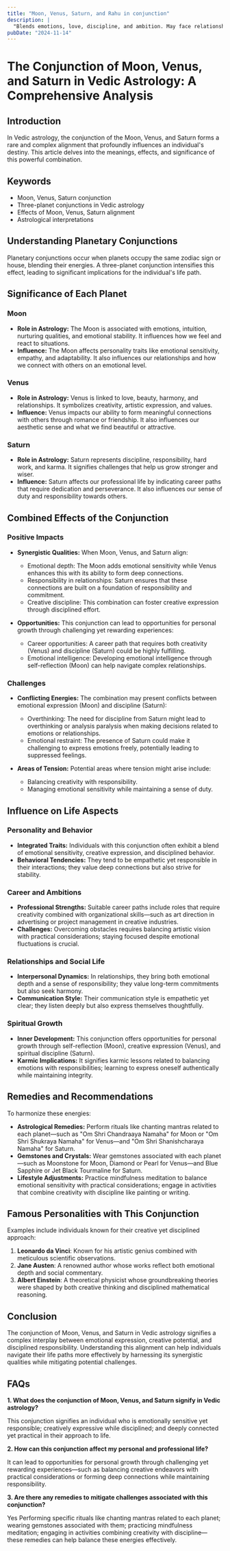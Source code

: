 ```yaml
---
title: "Moon, Venus, Saturn, and Rahu in conjunction"
description: |
  "Blends emotions, love, discipline, and ambition. May face relationship"
pubDate: "2024-11-14"
---
```


# The Conjunction of Moon, Venus, and Saturn in Vedic Astrology: A Comprehensive Analysis

## Introduction

In Vedic astrology, the conjunction of the Moon, Venus, and Saturn forms a rare and complex alignment that profoundly influences an individual's destiny. This article delves into the meanings, effects, and significance of this powerful combination.

## Keywords

- Moon, Venus, Saturn conjunction
- Three-planet conjunctions in Vedic astrology
- Effects of Moon, Venus, Saturn alignment
- Astrological interpretations

## Understanding Planetary Conjunctions

Planetary conjunctions occur when planets occupy the same zodiac sign or house, blending their energies. A three-planet conjunction intensifies this effect, leading to significant implications for the individual's life path.

## Significance of Each Planet

### Moon

- **Role in Astrology:** The Moon is associated with emotions, intuition, nurturing qualities, and emotional stability. It influences how we feel and react to situations.
- **Influence:** The Moon affects personality traits like emotional sensitivity, empathy, and adaptability. It also influences our relationships and how we connect with others on an emotional level.

### Venus

- **Role in Astrology:** Venus is linked to love, beauty, harmony, and relationships. It symbolizes creativity, artistic expression, and values.
- **Influence:** Venus impacts our ability to form meaningful connections with others through romance or friendship. It also influences our aesthetic sense and what we find beautiful or attractive.

### Saturn

- **Role in Astrology:** Saturn represents discipline, responsibility, hard work, and karma. It signifies challenges that help us grow stronger and wiser.
- **Influence:** Saturn affects our professional life by indicating career paths that require dedication and perseverance. It also influences our sense of duty and responsibility towards others.

## Combined Effects of the Conjunction

### Positive Impacts

- **Synergistic Qualities:** When Moon, Venus, and Saturn align:
    - Emotional depth: The Moon adds emotional sensitivity while Venus enhances this with its ability to form deep connections.
    - Responsibility in relationships: Saturn ensures that these connections are built on a foundation of responsibility and commitment.
    - Creative discipline: This combination can foster creative expression through disciplined effort.

- **Opportunities:** This conjunction can lead to opportunities for personal growth through challenging yet rewarding experiences:
    - Career opportunities: A career path that requires both creativity (Venus) and discipline (Saturn) could be highly fulfilling.
    - Emotional intelligence: Developing emotional intelligence through self-reflection (Moon) can help navigate complex relationships.

### Challenges

- **Conflicting Energies:** The combination may present conflicts between emotional expression (Moon) and discipline (Saturn):
    - Overthinking: The need for discipline from Saturn might lead to overthinking or analysis paralysis when making decisions related to emotions or relationships.
    - Emotional restraint: The presence of Saturn could make it challenging to express emotions freely, potentially leading to suppressed feelings.

- **Areas of Tension:** Potential areas where tension might arise include:
    - Balancing creativity with responsibility.
    - Managing emotional sensitivity while maintaining a sense of duty.

## Influence on Life Aspects

### Personality and Behavior

- **Integrated Traits:** Individuals with this conjunction often exhibit a blend of emotional sensitivity, creative expression, and disciplined behavior.
- **Behavioral Tendencies:** They tend to be empathetic yet responsible in their interactions; they value deep connections but also strive for stability.

### Career and Ambitions

- **Professional Strengths:** Suitable career paths include roles that require creativity combined with organizational skills—such as art direction in advertising or project management in creative industries.
- **Challenges:** Overcoming obstacles requires balancing artistic vision with practical considerations; staying focused despite emotional fluctuations is crucial.

### Relationships and Social Life

- **Interpersonal Dynamics:** In relationships, they bring both emotional depth and a sense of responsibility; they value long-term commitments but also seek harmony.
- **Communication Style:** Their communication style is empathetic yet clear; they listen deeply but also express themselves thoughtfully.

### Spiritual Growth

- **Inner Development:** This conjunction offers opportunities for personal growth through self-reflection (Moon), creative expression (Venus), and spiritual discipline (Saturn).
- **Karmic Implications:** It signifies karmic lessons related to balancing emotions with responsibilities; learning to express oneself authentically while maintaining integrity.

## Remedies and Recommendations

To harmonize these energies:

- **Astrological Remedies:** Perform rituals like chanting mantras related to each planet—such as "Om Shri Chandraaya Namaha" for Moon or "Om Shri Shukraya Namaha" for Venus—and "Om Shri Shanishcharaya Namaha" for Saturn.
- **Gemstones and Crystals:** Wear gemstones associated with each planet—such as Moonstone for Moon, Diamond or Pearl for Venus—and Blue Sapphire or Jet Black Tourmaline for Saturn.
- **Lifestyle Adjustments:** Practice mindfulness meditation to balance emotional sensitivity with practical considerations; engage in activities that combine creativity with discipline like painting or writing.

## Famous Personalities with This Conjunction

Examples include individuals known for their creative yet disciplined approach:

1. **Leonardo da Vinci**: Known for his artistic genius combined with meticulous scientific observations.
2. **Jane Austen**: A renowned author whose works reflect both emotional depth and social commentary.
3. **Albert Einstein**: A theoretical physicist whose groundbreaking theories were shaped by both creative thinking and disciplined mathematical reasoning.

## Conclusion

The conjunction of Moon, Venus, and Saturn in Vedic astrology signifies a complex interplay between emotional expression, creative potential, and disciplined responsibility. Understanding this alignment can help individuals navigate their life paths more effectively by harnessing its synergistic qualities while mitigating potential challenges.

## FAQs

**1. What does the conjunction of Moon, Venus, and Saturn signify in Vedic astrology?**

This conjunction signifies an individual who is emotionally sensitive yet responsible; creatively expressive while disciplined; and deeply connected yet practical in their approach to life.

**2. How can this conjunction affect my personal and professional life?**

It can lead to opportunities for personal growth through challenging yet rewarding experiences—such as balancing creative endeavors with practical considerations or forming deep connections while maintaining responsibility.

**3. Are there any remedies to mitigate challenges associated with this conjunction?**

Yes Performing specific rituals like chanting mantras related to each planet; wearing gemstones associated with them; practicing mindfulness meditation; engaging in activities combining creativity with discipline—these remedies can help balance these energies effectively.


